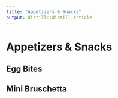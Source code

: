 ```yaml
---
title: "Appetizers & Snacks"
output: distill::distill_article
---
```


# Appetizers & Snacks

## Egg Bites


## Mini Bruschetta

